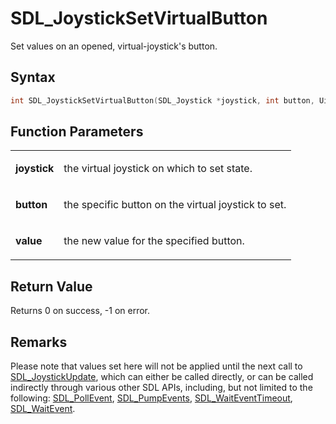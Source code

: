 = SDL_JoystickSetVirtualButton =

Set values on an opened, virtual-joystick's button.

== Syntax ==

<syntaxhighlight lang='c'>
int SDL_JoystickSetVirtualButton(SDL_Joystick *joystick, int button, Uint8 value);
</syntaxhighlight>

== Function Parameters ==

{|
|'''joystick'''
|the virtual joystick on which to set state.
|-
|'''button'''
|the specific button on the virtual joystick to set.
|-
|'''value'''
|the new value for the specified button.
|}

== Return Value ==

Returns 0 on success, -1 on error.



== Remarks ==

Please note that values set here will not be applied until the next call
to [[SDL_JoystickUpdate]], which can either be called directly, or can be
called indirectly through various other SDL APIs, including, but not
limited to the following: [[SDL_PollEvent]], [[SDL_PumpEvents]],
[[SDL_WaitEventTimeout]], [[SDL_WaitEvent]].


